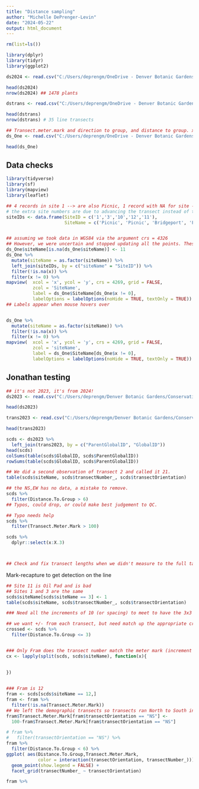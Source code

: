 ```yaml
---
title: "Distance sampling"
author: "Michelle DePrenger-Levin"
date: "2024-05-22"
output: html_document
---
```


```r

rm(list=ls()) 

library(dplyr)
library(tidyr)
library(ggplot2)
```


```r
ds2024 <- read.csv("C:/Users/deprengm/OneDrive - Denver Botanic Gardens/P drive/hackathon/ScleroDistanceSampling/Data/plantData_1.csv")

head(ds2024)
nrow(ds2024) ## 1478 plants

dstrans <- read.csv("C:/Users/deprengm/OneDrive - Denver Botanic Gardens/P drive/hackathon/ScleroDistanceSampling/Data/transect_2.csv")

head(dstrans)
nrow(dstrans) # 35 line transects

## Transect.meter.mark and direction to group, and distance to group. x, y were GPS point 
ds_One <- read.csv("C:/Users/deprengm/OneDrive - Denver Botanic Gardens/P drive/hackathon/ScleroDistanceSampling/Data/distanceSampling_1.csv")

head(ds_One)


```


## Data checks
```r
library(tidyverse)
library(sf)
library(mapview)
library(leaflet)

## 4 records in site 1 --> are also Picnic, 1 record with NA for site --> should be OilPad
# the extra site numbers are due to advancing the transect instead of the record within a transect. 
siteIDs <- data.frame(SiteID = c('1','3','10','12','11'),
                      SiteName = c('Picnic', 'Picnic', 'Bridgeport', 'Fram', 'OilPad'))


## assuming we took data in WGS84 via the argument crs = 4326
## However, we were uncertain and stopped updating all the points. These points will also have spatial error ca. 1-10 meters
ds_One$siteName[is.na(ds_One$siteName)] <- 11
ds_One %>%
  mutate(siteName = as.factor(siteName)) %>%
  left_join(siteIDs, by = c("siteName" = "SiteID")) %>%
  filter(!is.na(x)) %>%
  filter(x != 0) %>%
mapview(  xcol = 'x', ycol = 'y', crs = 4269, grid = FALSE, 
          zcol = 'SiteName',
          label = ds_One$SiteName[ds_One$x != 0],
          labelOptions = labelOptions(noHide = TRUE, textOnly = TRUE))
## Labels appear when mouse hovers over


ds_One %>%
  mutate(siteName = as.factor(siteName)) %>%
  filter(!is.na(x)) %>%
  filter(x != 0) %>%
mapview(  xcol = 'x', ycol = 'y', crs = 4269, grid = FALSE, 
          zcol = 'siteName',
          label = ds_One$SiteName[ds_One$x != 0],
          labelOptions = labelOptions(noHide = TRUE, textOnly = TRUE))


```




## Jonathan testing
```r
## it's not 2023, it's from 2024!
ds2023 <- read.csv("C:/Users/deprengm/Denver Botanic Gardens/Conservation - General/AllProjectsBySpecies/Sclerocactus-glaucus/Sclerocactus-glaucus_Projects/2024_Sclerocactus-glaucus_distancesampling/JONATHAN TEST S123_2024_distanceSampling_ScGl/distanceSampling_1.csv")

head(ds2023)

trans2023 <- read.csv("C:/Users/deprengm/Denver Botanic Gardens/Conservation - General/AllProjectsBySpecies/Sclerocactus-glaucus/Sclerocactus-glaucus_Projects/2024_Sclerocactus-glaucus_distancesampling/JONATHAN TEST S123_2024_distanceSampling_ScGl/transect_2.csv")

head(trans2023)

scds <- ds2023 %>%
  left_join(trans2023, by = c("ParentGlobalID", "GlobalID"))
head(scds)
colSums(table(scds$GlobalID, scds$ParentGlobalID))
rowSums(table(scds$GlobalID, scds$ParentGlobalID))

## We did a second observation of transect 2 and called it 21. 
table(scds$siteName, scds$transectNumber_, scds$transectOrientation)

## the NS,EW has no data, a mistake to remove. 
scds %>%
  filter(Distance.To.Group > 6) 
## Typos, could drop, or could make best judgement to QC. 

## Typo needs help
scds %>%
  filter(Transect.Meter.Mark > 100)

scds %>%
  dplyr::select(x:X.3)



## Check and fix transect lengths when we didn't measure to the full tape length

```


Mark-recapture to get detection on the line
```r
## Site 11 is Oil Pad and is bad
## Sites 1 and 3 are the same
scds$siteName[scds$siteName == 3] <- 1
table(scds$siteName, scds$transectNumber_, scds$transectOrientation)

### Need all the increments of 10 (or spacing) to meet to have the 3x3 meter crossed design

## we want +/- from each transect, but need match up the appropriate crossing
crossed <- scds %>%
  filter(Distance.To.Group <= 3)


### Only Fram does the transect number match the meter mark (increment of 10meters)
cx <- lapply(split(scds, scds$siteName), function(x){
  
   
})


### Fram is 12
fram <- scds[scds$siteName == 12,]
fram <- fram %>%
  filter(!is.na(Transect.Meter.Mark))
## We left the demographic transects so transects ran North to South instead of S to N
fram$Transect.Meter.Mark[fram$transectOrientation == "NS"] <-
  100-fram$Transect.Meter.Mark[fram$transectOrientation == "NS"]

# fram %>%
#   filter(transectOrientation == "NS") %>%
fram %>%
  filter(Distance.To.Group < 6) %>%
ggplot( aes(Distance.To.Group,Transect.Meter.Mark, 
            color = interaction(transectOrientation, transectNumber_)))+
  geom_point(show.legend = FALSE) +
  facet_grid(transectNumber_ ~ transectOrientation)

fram %>%
  

```

